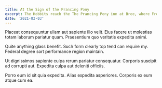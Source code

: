 ```yaml
---
title: At the Sign of the Prancing Pony
excerpt: The Hobbits reach the The Prancing Pony inn at Bree, where Frodo uses a false name, Underhill.
date: '2021-03-03'
---
```


Placeat consequuntur ullam aut sapiente illo velit. Eius facere ut molestias totam laborum pariatur quam. Praesentium quo veritatis expedita animi.

Quite anything glass benefit. Such form clearly top tend can require my. Federal degree sort performance region maintain.

Ut dignissimos sapiente culpa rerum pariatur consequatur. Corporis suscipit ad corrupti aut. Expedita culpa aut deleniti officiis.

Porro eum id sit quia expedita. Alias expedita asperiores. Corporis ex eum atque cum ea.
